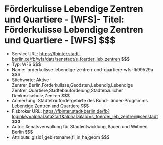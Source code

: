 # Förderkulisse Lebendige Zentren und Quartiere - [WFS]- Titel: Förderkulisse Lebendige Zentren und Quartiere - [WFS] $$$
- Service URL: https://fbinter.stadt-berlin.de/fb/wfs/data/senstadt/s_foerder_leb_zentren $$$
- Typ: WFS $$$
- Name: forderkulisse-lebendige-zentren-und-quartiere-wfs-fb99529a $$$
- Stichworte: Aktive Zentren,Berlin,Förderkulisse,Geodaten,Lebendig,Lebendige Zentren,Quartiere,Städtebauförderung,Städtebaulicher Denkmalschutz,Zentren $$$
- Anmerkung: Städtebaufördergebiete des Bund-Länder-Programms Lebendige Zentren und Quartiere $$$
- Fisbroker URL: https://fbinter.stadt-berlin.de/fb?loginkey=alphaDataStart&alphaDataId=s_foerder_leb_zentren@senstadt $$$
- Autor: Senatsverwaltung für Stadtentwicklung, Bauen und Wohnen Berlin $$$
- Attribute: gisid1,gebietsname,fl_in_ha,geom $$$
